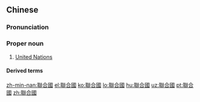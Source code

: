 ==Chinese==
{{zh-forms|s=联合国|type=21}}

===Pronunciation===
{{zh-pron
|m=Liánhéguó
|c=lyun4 hap6 gwok3
|h=pfs=Lièn-ha̍p-koet
|md=Lièng-hăk-guók
|mn=Liân-ha̍p-kok
|cat=pn
}}

===Proper noun===
{{zh-proper noun}}

# [[United Nations]]

====Derived terms====
{{zh-der|聯合國安全理事會}}

[[zh-min-nan:聯合國]]
[[el:聯合國]]
[[ko:聯合國]]
[[lo:聯合國]]
[[hu:聯合國]]
[[uz:聯合國]]
[[pt:聯合國]]
[[zh:聯合國]]